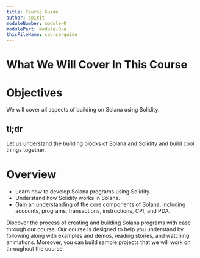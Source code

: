 ```yaml
---
title: Course Guide
author: spirit
moduleNumber: module-0
modulePart: module-0-a
thisFileName: course-guide
---
```


# What We Will Cover In This Course

# Objectives

We will cover all aspects of building on Solana using Solidity.

## tl;dr

Let us understand the building blocks of Solana and Solidity and build cool things together.

# Overview

- Learn how to develop Solana programs using Solidity.
- Understand how Solidity works in Solana.
- Gain an understanding of the core components of Solana, including accounts, programs, transactions, instructions, CPI, and PDA.

Discover the process of creating and building Solana programs with ease through our course. Our course is designed to help you understand by following along with examples and demos, reading stories, and watching animations. Moreover, you can build sample projects that we will work on throughout the course.